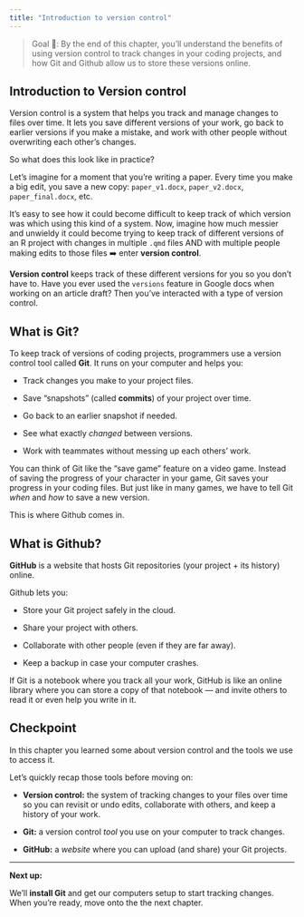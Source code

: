 ```yaml
---
title: "Introduction to version control"
---
```


> Goal 🎯: By the end of this chapter, you'll understand the benefits of using version control to track changes in your coding projects, and how Git and Github allow us to store these versions online.

## Introduction to Version control

Version control is a system that helps you track and manage changes to files over time. It lets you save different versions of your work, go back to earlier versions if you make a mistake, and work with other people without overwriting each other’s changes.

So what does this look like in practice?

Let's imagine for a moment that you're writing a paper. Every time you make a big edit, you save a new copy: `paper_v1.docx`, `paper_v2.docx`, `paper_final.docx`, etc.

It's easy to see how it could become difficult to keep track of which version was which using this kind of a system. Now, imagine how much messier and unwieldy it could become trying to keep track of different versions of an R project with changes in multiple `.qmd` files AND with multiple people making edits to those files ➡️ enter **version control**.

**Version control** keeps track of these different versions for you so you don't have to. Have you ever used the `versions` feature in Google docs when working on an article draft? Then you've interacted with a type of version control.

## What is Git?

To keep track of versions of coding projects, programmers use a version control tool called **Git**. It runs on your computer and helps you:

-   Track changes you make to your project files.

-   Save "snapshots" (called **commits**) of your project over time.

-   Go back to an earlier snapshot if needed.

-   See what exactly *changed* between versions.

-   Work with teammates without messing up each others' work.

You can think of Git like the "save game" feature on a video game. Instead of saving the progress of your character in your game, Git saves your progress in your coding files. But just like in many games, we have to tell Git *when* and *how* to save a new version.

This is where Github comes in.

## What is Github?

**GitHub** is a website that hosts Git repositories (your project + its history) online.

Github lets you:

-   Store your Git project safely in the cloud.

-   Share your project with others.

-   Collaborate with other people (even if they are far away).

-   Keep a backup in case your computer crashes.

If Git is a notebook where you track all your work, GitHub is like an online library where you can store a copy of that notebook — and invite others to read it or even help you write in it.

## Checkpoint

In this chapter you learned some about version control and the tools we use to access it.

Let's quickly recap those tools before moving on:

-   **Version control:** the system of tracking changes to your files over time so you can revisit or undo edits, collaborate with others, and keep a history of your work.

-   **Git:** a version control *tool* you use on your computer to track changes.

-   **GitHub:** a *website* where you can upload (and share) your Git projects.

------------------------------------------------------------------------

**Next up:**

We'll **install Git** and get our computers setup to start tracking changes. When you're ready, move onto the the next chapter.
